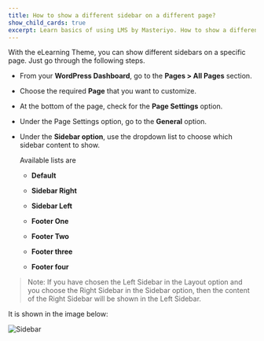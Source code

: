 ---
title: How to show a different sidebar on a different page?
show_child_cards: true
excerpt: Learn basics of using LMS by Masteriyo. How to show a different sidebar on a different page
---

With the eLearning Theme, you can show different sidebars on a specific page. Just go through the following steps.

- From your **WordPress Dashboard**, go to the **Pages > All Pages** section.

- Choose the required **Page** that you want to customize.

- At the bottom of the page, check for the **Page Settings** option.

- Under the Page Settings option, go to the **General** option.

- Under the **Sidebar option**, use the dropdown list to choose which sidebar content to show.
  
  Available lists are

  - **Default**

  - **Sidebar Right**

  - **Sidebar Left**

  - **Footer One**

  - **Footer Two**
  
  - **Footer three**

  - **Footer four**

> Note: If you have chosen the Left Sidebar in the Layout option and you choose the Right Sidebar in the Sidebar option, then the content of the Right Sidebar will be shown in the Left Sidebar.


It is shown in the image below:

![Sidebar](https://user-images.githubusercontent.com/109593521/183597784-e26ce600-f1d8-4a3d-b76b-84805fcec59f.png)
